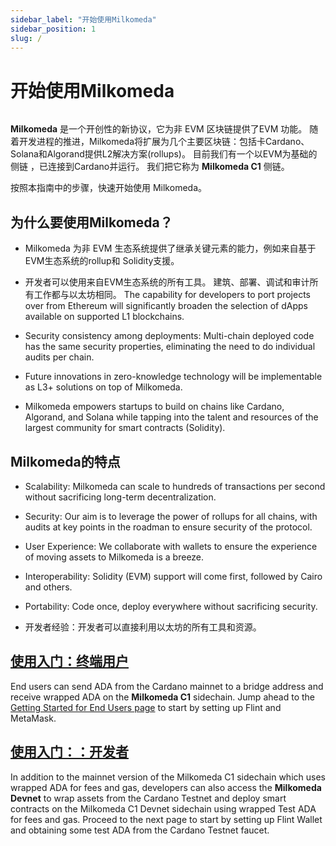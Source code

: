 ```yaml
---
sidebar_label: "开始使用Milkomeda"
sidebar_position: 1
slug: /
---
```



# 开始使用Milkomeda

<img src={milkomedaBanner} className="img-full" alt="" />

**Milkomeda** 是一个开创性的新协议，它为非 EVM 区块链提供了EVM 功能。 随着开发进程的推进，Milkomeda将扩展为几个主要区块链：包括卡Cardano、Solana和Algorand提供L2解决方案(rollups)。 目前我们有一个以EVM为基础的侧链 ，已连接到Cardano并运行。 我们把它称为 **Milkomeda C1** 侧链。

按照本指南中的步骤，快速开始使用 Milkomeda。

## 为什么要使用Milkomeda？

- Milkomeda 为非 EVM 生态系统提供了继承关键元素的能力，例如来自基于EVM生态系统的rollup和 Solidity支援。

- 开发者可以使用来自EVM生态系统的所有工具。 建筑、部署、调试和审计所有工作都与以太坊相同。 The capability for developers to port projects over from Ethereum will significantly broaden the selection of dApps available on supported L1 blockchains.

- Security consistency among deployments: Multi-chain deployed code has the same security properties, eliminating the need to do individual audits per chain.

- Future innovations in zero-knowledge technology will be implementable as L3+ solutions on top of Milkomeda.

- Milkomeda empowers startups to build on chains like Cardano, Algorand, and Solana while tapping into the talent and resources of the largest community for smart contracts (Solidity).

## Milkomeda的特点

- Scalability: Milkomeda can scale to hundreds of transactions per second without sacrificing long-term decentralization.

- Security: Our aim is to leverage the power of rollups for all chains, with audits at key points in the roadman to ensure security of the protocol.

- User Experience: We collaborate with wallets to ensure the experience of moving assets to Milkomeda is a breeze.

- Interoperability: Solidity (EVM) support will come first, followed by Cairo and others.

- Portability: Code once, deploy everywhere without sacrificing security.

- 开发者经验：开发者可以直接利用以太坊的所有工具和资源。

## [使用入门：终端用户](./cardano/for-end-users/)

End users can send ADA from the Cardano mainnet to a bridge address and receive wrapped ADA on the **Milkomeda C1** sidechain. Jump ahead to the [Getting Started for End Users page](./cardano/for-end-users) to start by setting up Flint and MetaMask.

## [使用入门：：开发者](./cardano/for-developers/)

In addition to the mainnet version of the Milkomeda C1 sidechain which uses wrapped ADA for fees and gas, developers can also access the **Milkomeda Devnet** to wrap assets from the Cardano Testnet and deploy smart contracts on the Milkomeda C1 Devnet sidechain using wrapped Test ADA for fees and gas. Proceed to the next page to start by setting up Flint Wallet and obtaining some test ADA from the Cardano Testnet faucet.
